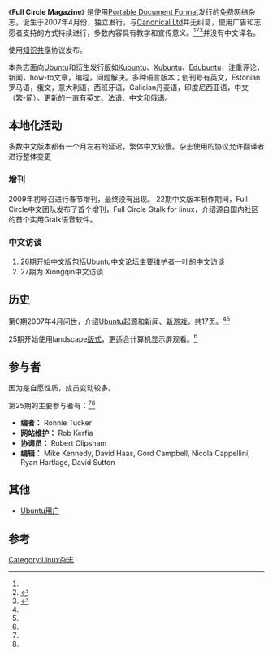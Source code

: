{{Infobox Magazine
| title          = Full Circle Magazine
| image_file     = <!-- 檔案不存在 FullCircleMagazineLogo.png -->
| image_size     = 200px
| image_caption  = 
| editor         = 
| frequency      = 月刊
| circulation    = 
| category       = Linux杂志
| company        = Full Circle Team，本地化团队
| publisher      =
| firstdate      = 2007年四月<ref name="Issue0">{{cite web|url = http://fullcirclemagazine.org/download-manager.php?id=3|title = Full Circle Magazine Issue 0|accessdate = 2009-06-09|last = Full Circle Magazine|authorlink = |date = April 2007|deadurl = yes|archiveurl = https://www.webcitation.org/5hP5PFQ87?url=http://fullcirclemagazine.org/download-manager.php?id=3|archivedate = 2009-06-09}}</ref>
| country        = 
| language       = English 英语，加之各国爱好者自行组织本地化活动
| website        = [http://fullcirclemagazine.org fullcirclemagazine.org官方站][http://www.freeearth.org.cn 中文团队]
| issn           = 
}}

《'''Full Circle Magazine'''》 是使用[[Portable_Document_Format|Portable Document Format]]发行的免费网络杂志。诞生于2007年4月份，独立发行，与[[Canonical_Ltd|Canonical Ltd]]并无纠葛，使用广告和志愿者支持的方式持续进行，多数内容具有教学和宣传意义。<ref name="Issue25" /><ref name="Ryan22May07">{{cite web|url = http://cybernetnews.com/2007/05/22/full-circle-magazine-for-ubuntu-users/|title = Full Circle Magazine for Ubuntu Users|accessdate = 2009-06-09|last = Ryan|authorlink = |date = May 2007|archive-date = 2012-06-20|archive-url = https://www.webcitation.org/68Y9tmq3z?url=http://cybernetnews.com/full-circle-magazine-for-ubuntu-users/|dead-url = yes}}</ref><ref name="Canonical">{{cite web|url = https://wiki.ubuntu.com/UbuntuMagazine|title = Ubuntu Magazine - Full Circle|accessdate = 2009-06-09|last = [[Canonical_Ltd|Canonical Ltd]]|authorlink = |date = May 2009|archive-date = 2011-06-04|archive-url = https://web.archive.org/web/20110604024044/https://wiki.ubuntu.com/UbuntuMagazine|dead-url = no}}</ref>并没有中文译名。

使用[[知识共享|知识共享]]协议发布。

本杂志面向[[Ubuntu|Ubuntu]]和衍生发行版如[[Kubuntu|Kubuntu]]、[[Xubuntu|Xubuntu]]、[[Edubuntu|Edubuntu]]，注重评论，新闻，how-to文章，编程，问题解决。多种语言版本；创刊号有英文，Estonian罗马语，俄文，意大利语，西班牙语，Galician丹麦语，印度尼西亚语，中文（繁-简）。更新的一直有英文、法语、中文和俄语。

== 本地化活动 ==
多数中文版本都有一个月左右的延迟，繁体中文较慢。杂志使用的协议允许翻译者进行整体变更

=== 增刊 ===
2009年初号召进行春节增刊，最终没有出现。
22期中文版本制作期间，Full Circle中文团队发布了首个增刊，Full Circle Gtalk for linux，介绍源自国内社区的首个实用Gtalk语音软件。

=== 中文访谈 ===
# 26期开始中文版包括[[Ubuntu中文论坛|Ubuntu中文论坛]]主要维护者一叶的中文访谈
# 27期为 Xiongqin中文访谈

== 历史 ==
<!-- 檔案不存在 [[File:FullCircleIssue0Cover.png|right]] ，可從英文維基百科取得 -->
第0期2007年4月问世，介绍[[Ubuntu|Ubuntu]]起源和新闻、[[linux游戏|新游戏]]。共17页。<ref name="Issue0" /><ref name="Ryan22May07" />

25期开始使用landscape[[版式|版式]]，更适合计算机显示屏观看。<ref name="Issue25" />

== 参与者 ==

因为是自愿性质，成员变动较多。

第25期的主要参与者有：<ref name="Issue25" /><ref name="Canonical" />
* '''编者：''' Ronnie Tucker
* '''网站维护：''' Rob Kerfia
* '''协调员：''' Robert Clipsham
* '''编辑：''' Mike Kennedy, David Haas, Gord Campbell, Nicola Cappellini, Ryan Hartlage, David Sutton

== 其他 ==
* [[Ubuntu用户|Ubuntu用户]]

== 参考 ==
{{reflist}}
{{Ubuntu}}
[[Category:Linux杂志|Category:Linux杂志]]
